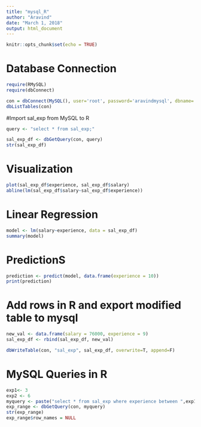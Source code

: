 ---
title: "mysql_R"
author: "Aravind"
date: "March 1, 2018"
output: html_document
---

```{r setup, include=FALSE}
knitr::opts_chunk$set(echo = TRUE)
```

# Database Connection
```{r, warning=FALSE}
require(RMySQL)
require(dbConnect)

con = dbConnect(MySQL(), user='root', password='aravindmysql', dbname='rdb', host='localhost')
dbListTables(con)
```

#Import sal_exp from MySQL to R
```{r}
query <- "select * from sal_exp;"

sal_exp_df <- dbGetQuery(con, query)
str(sal_exp_df)
```

# Visualization
```{r}
plot(sal_exp_df$experience, sal_exp_df$salary)
abline(lm(sal_exp_df$salary~sal_exp_df$experience))
```

# Linear Regression

```{r}
model <- lm(salary~experience, data = sal_exp_df)
summary(model)
```

# PredictionS
```{r}
prediction <- predict(model, data.frame(experience = 10))
print(prediction)
```

# Add rows in R and export modified table to mysql
```{r}
new_val <- data.frame(salary = 76000, experience = 9)
sal_exp_df <- rbind(sal_exp_df, new_val)
```



```{r}
dbWriteTable(con, "sal_exp", sal_exp_df, overwrite=T, append=F)
```

# MySQL Queries in R
```{r}
exp1<- 3
exp2 <- 6
myquery <- paste("select * from sal_exp where experience between ",exp1," and ",exp2,";",sep = "")
exp_range <- dbGetQuery(con, myquery)
str(exp_range)
exp_range$row_names = NULL
```

